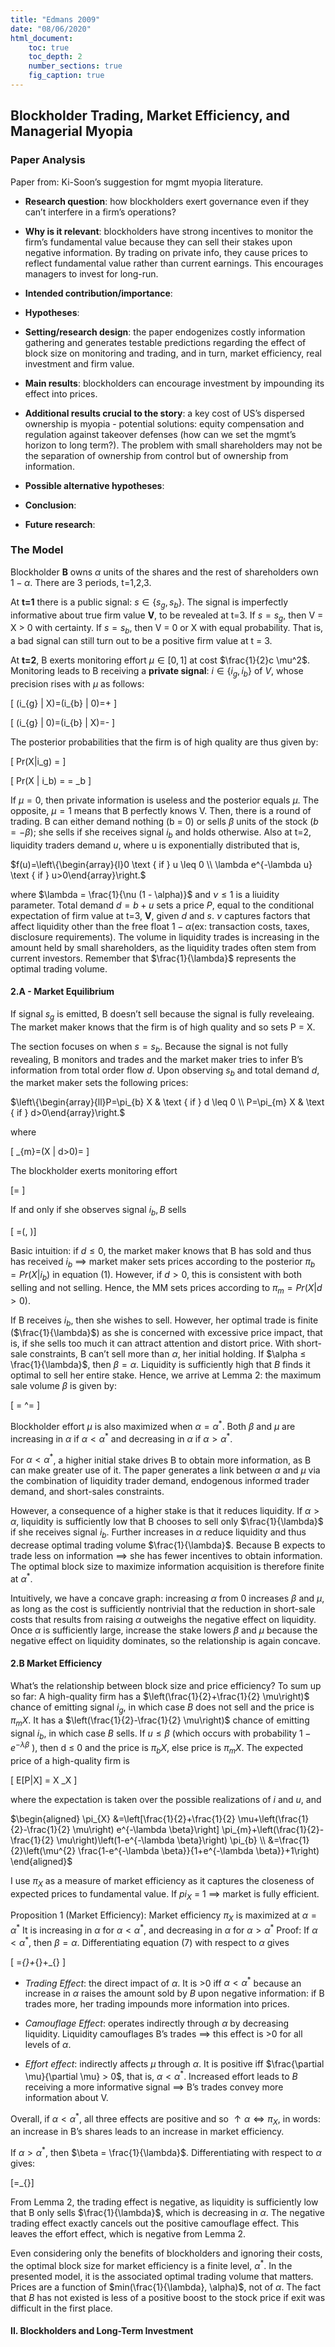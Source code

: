 ```yaml
---
title: "Edmans 2009"
date: "08/06/2020"
html_document:
    toc: true
    toc_depth: 2
    number_sections: true
    fig_caption: true
---
```

## Blockholder Trading, Market Efficiency, and Managerial Myopia {.tabset}

### Paper Analysis

Paper from: Ki-Soon's suggestion for mgmt myopia literature.

-   **Research question**: how blockholders exert governance even if they can't interfere in a firm's operations?

-   **Why is it relevant**: blockholders have strong incentives to monitor the firm's fundamental value because they can sell their stakes upon negative information. By trading on private info, they cause prices to reflect fundamental value rather than current earnings. This encourages managers to invest for long-run.  

-   **Intended contribution/importance**: 

-   **Hypotheses**:

-   **Setting/research design**: the paper endogenizes costly information gathering and generates testable predictions regarding the effect of block size on monitoring and trading, and in turn, market efficiency, real investment and firm value. 

-   **Main results**: blockholders can encourage investment by impounding its effect into prices. 

-   **Additional results crucial to the story**: a key cost of US's dispersed ownership is myopia - potential solutions: equity compensation and regulation against takeover defenses (how can we set the mgmt's horizon to long term?). The problem with small shareholders may not be the separation of ownership from control but of ownership from information.  

- **Possible alternative hypotheses**: 

-   **Conclusion**: 

- **Future research**:  

### The Model

Blockholder **B** owns $\alpha$ units of the shares and the rest of shareholders own $1 - \alpha$. There are 3 periods, t=1,2,3. 

At **t=1** there is a public signal: $s \in \{ s_g, s_b\}$. The signal is imperfectly informative about true firm value **V**, to be revealed at t=3. If $s = s_g$, then V = X > 0 with certainty. If $s = s_b$, then V = 0 or X with equal probability. That is, a bad signal can still turn out to be a positive firm value at t = 3.

At **t=2**, B exerts monitoring effort $\mu \in [0,1]$ at cost $\frac{1}{2}c \mu^2$. Monitoring leads to B receiving a **private signal**: $i \in \{ i_g, i_b \}$ of $V$, whose precision rises with $\mu$ as follows: 

\[ \operatorname{Pr}\left(i_{g} | X\right)=\operatorname{Pr}\left(i_{b} | 0\right)=\frac{1}{2}+\frac{1}{2} \mu \]

\[ \operatorname{Pr}\left(i_{g} | 0\right)=\operatorname{Pr}\left(i_{b} | X\right)=\frac{1}{2}-\frac{1}{2} \mu \]

The posterior probabilities that the firm is of high quality are thus given by:

\[ Pr(X|i_g) = \frac{1+u}{2} \]

\[ Pr(X | i_b) = \frac{1 - \mu}{2} = \pi_b \]

If $\mu = 0$, then private information is useless and the posterior equals $\mu$. The opposite, $\mu = 1$ means that B perfectly knows V. Then, there is a round of trading. B can either demand nothing (b = 0) or sells $\beta$ units of the stock ($b = -\beta$); she sells if she receives signal $i_b$ and holds otherwise. Also at t=2, liquidity traders demand *u*, where u is exponentially distributed that is,

$f(u)=\left\{\begin{array}{l}0 \text { if } u \leq 0 \\ \lambda e^{-\lambda u} \text { if } u>0\end{array}\right.$

where $\lambda = \frac{1}{\nu (1 - \alpha)}$ and $\nu ≤ 1$ is a liuidity parameter. Total demand $d = b + u$ sets a price $P$, equal to the conditional expectation of firm value at t=3, **V**, given $d$ and $s$. $\nu$ captures factors that affect liquidity other than the free float $1 - \alpha$(ex: transaction costs, taxes, disclosure requirements). The volume in liquidity trades is increasing in the amount held by small shareholders, as the liquidity trades often stem from current investors. Remember that $\frac{1}{\lambda}$ represents the optimal trading volume.

#### **2.A - Market Equilibrium**

If signal $s_g$ is emitted, B doesn't sell because the signal is fully reveleaing. The market maker knows that the firm is of high quality and so sets P = X. 

The section focuses on when $s = s_b$. Because the signal is not fully revealing, B monitors and trades and the market maker tries to infer B's information from total order flow $d$. Upon observing $s_b$ and total demand $d$, the market maker sets the following prices: 

$\left\{\begin{array}{ll}P=\pi_{b} X & \text { if } d \leq 0 \\ P=\pi_{m} X & \text { if } d>0\end{array}\right.$

where

\[ \pi_{m}=\operatorname{Pr}(X | d>0)=\frac{1+e^{-\lambda \beta}+\mu\left(1-e^{-\lambda \beta}\right)}{2\left(1+e^{-\lambda \beta}\right)} \]

The blockholder exerts monitoring effort

\[\mu=\frac{\beta X}{4 c} \]

If and only if she observes signal $i_{b}, B$ sells

\[ \beta=\min \left(\frac{1}{\lambda}, \alpha\right)\]

Basic intuition: if $d ≤ 0$, the market maker knows that B has sold and thus has received $i_b$ $\implies$ market maker sets prices according to the posterior $\pi_b = Pr(X|i_b)$ in equation (1). However, if $d > 0$, this is consistent with both selling and not selling. Hence, the MM sets prices according to $\pi_m = Pr(X|d > 0)$. 

If B receives $i_b$, then she wishes to sell. However, her optimal trade is finite ($\frac{1}{\lambda}$) as she is concerned with excessive price impact, that is, if she sells too much it can attract attention and distort price. With short-sale constraints, B can't sell more than $\alpha$, her initial holding. If $\alpha ≤ \frac{1}{\lambda}$, then $\beta = \alpha$. Liquidity is sufficiently high that $B$ finds it optimal to sell her entire stake. Hence, we arrive at Lemma 2: the maximum sale volume $\beta$ is given by:

\[ \beta = \alpha^\ast = \frac{\nu}{ \nu + 1} \]

Blockholder effort $\mu$ is also maximized when $\alpha = \alpha^\ast$. Both $\beta$ and $\mu$ are increasing in $\alpha$ if $\alpha < \alpha^\ast$ and decreasing in $\alpha$ if $\alpha > \alpha^\ast$. 

For $\alpha < \alpha^\ast$, a higher initial stake drives B to obtain more information, as B can make greater use of it. The paper generates a link between $\alpha$ and $\mu$ via the combination of liquidity trader demand, endogenous informed trader demand, and short-sales constraints. 

However, a consequence of a higher stake is that it reduces liquidity. If $\alpha > \alpha$, liquidity is sufficiently low that B chooses to sell only $\frac{1}{\lambda}$ if she receives signal $i_b$. Further increases in $\alpha$ reduce liquidity and thus decrease optimal trading volume $\frac{1}{\lambda}$. Because B expects to trade less on information $\implies$ she has fewer incentives to obtain information. The optimal block size to maximize information acquisition is therefore finite at $\alpha^\ast$. 

Intuitively, we have a concave graph: increasing $\alpha$ from 0 increases $\beta$ and $\mu$, as long as the cost is sufficiently nontrivial that the reduction in short-sale costs that results from raising $\alpha$ outweighs the negative effect on liquidity. Once $\alpha$ is sufficiently large, increase the stake lowers $\beta$ and $\mu$ because the negative effect on liquidity dominates, so the relationship is again concave. 

#### **2.B Market Efficiency**

What's the relationship between block size and price efficiency? To sum up so far: A high-quality firm has a $\left(\frac{1}{2}+\frac{1}{2} \mu\right)$ chance of emitting signal $i_{g},$ in which case $B$ does not sell and the price is $\pi_{m} X .$ It has a $\left(\frac{1}{2}-\frac{1}{2} \mu\right)$ chance of emitting signal $i_{b},$ in which case $B$ sells. If $u \leq \beta$ (which occurs with probability $1-e^{-\lambda \beta}$ ), then d ≤ 0 and the price is $\pi_b X$, else price is $\pi_m X$. The expected price of a high-quality firm is

\[ E[P|X] = X \pi_X \]

where the expectation is taken over the possible realizations of $i$ and $u$, and

$\begin{aligned} \pi_{X} &=\left[\frac{1}{2}+\frac{1}{2} \mu+\left(\frac{1}{2}-\frac{1}{2} \mu\right) e^{-\lambda \beta}\right] \pi_{m}+\left(\frac{1}{2}-\frac{1}{2} \mu\right)\left(1-e^{-\lambda \beta}\right) \pi_{b} \\ &=\frac{1}{2}\left(\mu^{2} \frac{1-e^{-\lambda \beta}}{1+e^{-\lambda \beta}}+1\right) \end{aligned}$

I use $\pi_X$ as a measure of market efficiency as it captures the closeness of expected prices to fundamental value. If $pi_X$ = 1 $\implies$ market is fully efficient.

Proposition 1 (Market Efficiency): Market efficiency $\pi_{X}$ is maximized at $\alpha=\alpha^{*}$ It is increasing in $\alpha$ for $\alpha<\alpha^{*},$ and decreasing in $\alpha$ for $\alpha>\alpha^{*}$
Proof: If $\alpha<\alpha^{*},$ then $\beta=\alpha .$ Differentiating equation (7) with respect to $\alpha$ gives

\[ \frac{\partial \pi_{X}}{\partial \alpha}=\underbrace{\frac{\mu^{2} \lambda e^{-\lambda \alpha}}{\left(1+e^{-\lambda \alpha}\right)^{2}}}_{\text {trading effect}}+\underbrace{\mu^{2} \frac{\alpha \lambda}{1-\alpha} e^{-\lambda \alpha}}_{\text {camouflage effect }}+\underbrace{\mu \frac{1-e^{-\lambda \alpha}}{1+e^{-\lambda \alpha}} \frac{\partial \mu}{\partial \alpha}}_{\text {effort effect }} \]

- *Trading Effect*: the direct impact of $\alpha$. It is >0 iff $\alpha < \alpha^\ast$ because an increase in $\alpha$ raises the amount sold by $B$ upon negative information: if B trades more, her trading impounds more information into prices.

- *Camouflage Effect*: operates indirectly through $\alpha$ by decreasing liquidity. Liquidity camouflages B's trades $\implies$ this effect is >0 for all levels of $\alpha$. 

- *Effort effect*: indirectly affects $\mu$ through $\alpha$. It is positive iff $\frac{\partial \mu}{\partial \mu} > 0$, that is, $\alpha < \alpha^\ast$. Increased effort leads to $B$ receiving a more informative signal $\implies$ B's trades convey more information about V. 

Overall, if $\alpha < \alpha^\ast$, all three effects are positive and so $\uparrow \alpha \iff \pi_X$, in words: an increase in B's shares leads to an increase in market efficiency.

If $\alpha > \alpha^\ast$, then $\beta = \frac{1}{\lambda}$. Differentiating with respect to $\alpha$ gives: 

\[\frac{\partial \pi_{X}}{\partial \alpha}=\underbrace{\mu \frac{1-e^{-1}}{1+e^{-1}} \frac{\partial \mu}{\partial \alpha}}_{\text {effort effect }}\]

From Lemma 2, the trading effect is negative, as liquidity is sufficiently low that B only sells $\frac{1}{\lambda}$, which is decreasing in $\alpha$. The negative trading effect exactly cancels out the positive camouflage effect. This leaves the effort effect, which is negative from Lemma 2.

Even considering only the benefits of blockholders and ignoring their costs, the optimal block size for market efficiency is a finite level, $\alpha^\ast$. In the presented model, it is the associated optimal trading volume that matters. Prices are a function of $min(\frac{1}{\lambda}, \alpha)$, not of $\alpha$. The fact that $B$ has not existed is less of a positive boost to the stock price if exit was difficult in the first place.

#### **II. Blockholders and Long-Term Investment**



